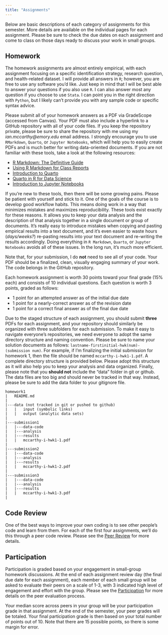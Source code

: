 ```yaml
---
title: "Assignments"
---
```


Below are basic descriptions of each category of assignments for this semester. More details are available on the individual pages for each assignment. Please be sure to check the due dates on each assignment and come to class on those days ready to discuss your work in small groups.

## Homework
The homework assignments are almost entirely empirical, with each assignment focusing on a specific identification strategy, research question, and health-related dataset. I will provide all answers in `R`; however, you are free to use any software you'd like. Just keep in mind that I will be best able to answer your questions if you also use `R`. I can also answer most any question if you choose to use `Stata`. I can point you in the right direction with `Python`, but I likely can't provide you with any sample code or specific syntax advice.

Please submit all of your homework answers as a PDF via GradeScope (accessed from Canvas). Your PDF must also include a hyperlink to a GitHub repository with all of your code files. If you keep the repository private, please be sure to share the repository with me using my *ian.mccarthy@emory.edu* email address. I strongly encourage you to use `RMarkdown`, `Quarto`, or `Jupyter Notebooks`, which will help you to easily create PDFs and is much better for writing data-oriented documents.  If you are not familiar with these tools, take a look at the following resources:

- [R Markdown: The Definitive Guide](https://bookdown.org/yihui/rmarkdown/)
- [Using R Markdown for Class Reports](https://www.stat.cmu.edu/~cshalizi/rmarkdown/)
- [Introduction to Quarto](https://quarto.org/docs/get-started/hello/rstudio.html)
- [Quarto in R for Data Science](https://r4ds.hadley.nz/quarto.html)
- [Introduction to Jupyter Notebooks](https://www.codecademy.com/article/introducing-jupyter-notebook)

If you're new to these tools, then there will be some growing pains. Please be patient with yourself and stick to it. One of the goals of the course is to develop good workflow habits. This means doing work in a way that minimizes mistakes and maximizes reproducibility. These tools exist exactly for these reasons. It allows you to keep your data analysis and the description of that analysis together in a single document or group of documents. It's really easy to introduce mistakes when copying and pasting empirical results into a text document, and it's even easier to waste hours (*days/weeks?*) re-pasting results into your text document and re-writing the results accordingly. Doing everything in `R Markdown`, `Quarto`, or `Jupyter Notebooks` avoids all of these issues. In the long run, it's much more efficient.

Note that, for your submission, I do **not** need to see all of your code. Your PDF should be a finalized, clean, visually engaging summary of your work. The code belongs in the GitHub repository.

Each homework assignment is worth 30 points toward your final grade (15% each) and consists of 10 individual questions. Each question is worth 3 points, graded as follows:

- 1 point for an attempted answer as of the initial due date
- 1 point for a nearly-correct answer as of the revision date
- 1 point for a correct final answer as of the final due date 

Due to the staged structure of each assignment, you should submit **three** PDFs for each assignment, and your repository should similarly be organized with three subfolders for each submission. To make it easy to navigate everyone's repositories, we need everyone to adopt the same directory structure and naming convention. Please be sure to name your solution documents as follows: `lastname-firstinitial-hwk(num)-(submission num)`. For example, if I'm finalizing the initial submission for homework 1, then the file should be named `mccarthy-i-hwk1-1.pdf`. A complete directory structure is provided below. Please adopt this structure as it will also help you to keep your analysis and data organized. Finally, please note that you **should not** include the "data" folder in git or github. The data files are too big and should never be tracked in that way. Instead, please be sure to add the data folder to your gitignore file.

```
homework1
|   README.md
|
|---data (not tracked in git or pushed to github)
|   |   input (symbolic links)
|   |   output (analytic data sets)
|
|---submission1
|   |---data-code
|   |---analysis
|   |---results
|   |   mccarthy-i-hwk1-1.pdf
|
|---submission2
|   |---data-code
|   |---analysis
|   |---results
|   |   mccarthy-i-hwk1-2.pdf
|
|---submission3
|   |---data-code
|   |---analysis
|   |---results
|   |   mccarthy-i-hwk1-3.pdf
|
```


## Code Review
One of the best ways to improve your own coding is to see other people's code and learn from them. For each of the first four assignments, we'll do this through a peer code review. Please see the [Peer Review](/assignments/code-review) for more details.

## Participation
Participation is graded based on your engagement in small-group homework discussions. At the end of each assignment review day (the final due date for each assignment), each member of each small group will be asked to evaluate their peers on a scale of 1-3, with 3 indicated high level of engagement and effort with the group. Please see the [Participation](/assignments/participation) for more details on the peer evaluation process.

Your median score across peers in your group will be your participation grade in that assignment. At the end of the semester, your peer grades will be totaled. Your final participation grade is then based on your total number of points out of 10. Note that there are 15 possible points, so there is some margin for error.